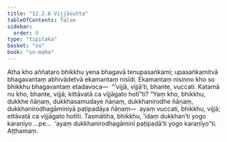 ```yaml
---
title: "12.2.8 Vijjāsutta"
tableOfContents: false
sidebar:
  order: 9
type: "tipitaka"
basket: "su"
book: "sn-maha"
---
```



<DynamicBreadcrumb />

<Division number="1088" book="sn-maha" bookNo="14" page="376">

<Paragraph number="2252" book="sn-maha">
Atha kho aññataro bhikkhu yena bhagavā tenupasaṅkami; upasaṅkamitvā bhagavantaṃ abhivādetvā ekamantaṃ nisīdi. Ekamantaṃ nisinno kho so bhikkhu bhagavantaṃ etadavoca—  “‘vijjā, vijjā’ti, bhante, vuccati. Katamā nu kho, bhante, vijjā; kittāvatā ca vijjāgato hotī”ti? “Yaṃ kho, bhikkhu, dukkhe ñāṇaṃ, dukkhasamudaye ñāṇaṃ, dukkhanirodhe ñāṇaṃ, dukkhanirodhagāminiyā paṭipadāya ñāṇaṃ—  ayaṃ vuccati, bhikkhu, vijjā; ettāvatā ca vijjāgato hotīti.
</Paragraph>

<Paragraph number="2253" book="sn-maha">
Tasmātiha, bhikkhu, ‘idaṃ dukkhan’ti yogo karaṇīyo …pe…  ‘ayaṃ dukkhanirodhagāminī paṭipadā’ti yogo karaṇīyo”ti.

</Paragraph>
</Division>

<Paragraph number="2254" type="center" book="sn-maha">
Aṭṭhamaṃ.
</Paragraph>